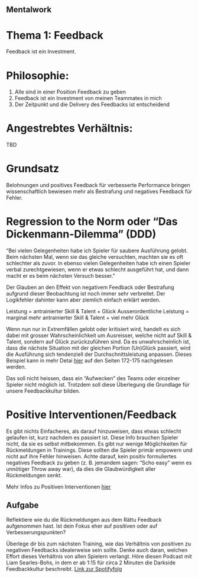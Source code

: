 ## Mentalwork

# Thema 1: Feedback

Feedback ist ein Investment.

# Philosophie: 
1. Alle sind in einer Position Feedback zu geben
2. Feedback ist ein Investment von meinen Teammates in mich
3. Der Zeitpunkt und die Delivery des Feedbacks ist entscheidend

# Angestrebtes Verhältnis:
TBD

# Grundsatz
Belohnungen und positives Feedback für verbesserte Performance bringen wissenschaftlich bewiesen mehr als Bestrafung und negatives Feedback für Fehler. 

# Regression to the Norm oder “Das Dickenmann-Dilemma” (DDD)

“Bei vielen Gelegenheiten habe ich Spieler für saubere Ausführung gelobt. Beim nächsten Mal, wenn sie das gleiche versuchten, machten sie es oft schlechter als zuvor. In ebenso vielen Gelegenheiten habe ich einen Spieler verbal zurechtgewiesen, wenn er etwas schlecht ausgeführt hat, und dann macht er es beim nächsten Versuch besser.”

Der Glauben an den Effekt von negativem Feedback oder Bestrafung aufgrund dieser Beobachtung ist noch immer sehr verbreitet. Der Logikfehler dahinter kann aber ziemlich einfach erklärt werden. 

Leistung = antrainierter Skill & Talent + Glück
Ausserordentliche Leistung = marginal mehr antrainierter Skill & Talent + viel mehr Glück

Wenn nun nur in Extremfällen gelobt oder kritisiert wird, handelt es sich dabei mit grosser Wahrscheinlichkeit um Ausreisser, welche nicht auf Skill & Talent, sondern auf Glück zurückzuführen sind. Da es unwahrscheinlich ist, dass die nächste Situation mit der gleichen Portion (Un)Glück passiert, wird die Ausführung sich tendenziell der Durchschnittsleistung anpassen. Dieses Beispiel kann in mehr Detai	[hier](http://dspace.vnbrims.org:13000/jspui/bitstream/123456789/2224/1/Daniel-Kahneman-Thinking-Fast-and-Slow-.pdf) auf den Seiten 172-175 nachgelesen werden.

Das soll nicht heissen, dass ein “Aufwecken” des Teams oder einzelner Spieler nicht möglich ist. Trotzdem soll diese Überlegung die Grundlage für unsere Feedbackkultur bilden. 

# Positive Interventionen/Feedback

Es gibt nichts Einfacheres, als darauf hinzuweisen, dass etwas schlecht gelaufen ist, kurz nachdem es passiert ist. Diese Info brauchen Spieler nicht, da sie es selbst mitbekommen. Es gibt nur wenige Möglichkeiten für Rückmeldungen in Trainings. Diese sollten die Spieler primär empowern und nicht auf ihre Fehler hinweisen. Achte darauf, kein positiv formuliertes negatives Feedback zu geben (z. B. jemandem sagen: “Scho easy” wenn es unnötiger Throw away war), da dies die Glaubwürdigkeit aller Rückmeldungen senkt.

Mehr Infos zu Positiven Interventionen [hier](https://bettereverydaycoaching.substack.com/p/positive-interventions?utm_source=publication-search)

## Aufgabe
Reflektiere wie du die Rückmeldungen aus dem Rättu Feedback aufgenommen hast. Ist dein Fokus eher auf positiven oder auf Verbesserungspunkten? 

Überlege dir bis zum nächsten Training, wie das Verhältnis von positiven zu negativen Feedbacks idealerweise sein sollte. Denke auch daran, welchen Effort dieses Verhältnis von allen Spielern verlangt.
Höre diesen Podcast mit Liam Searles-Bohs, in dem er ab 1:15 für circa 2 Minuten die Darkside Feedbackkultur beschreibt. [Link zur Spotifyfolg](https://open.spotify.com/episode/0rVOabEjh57IRNWpHduHU0?si=fCVgstjYSvmxodP6wQjcyg&context=spotify%3Ashow%3A21ng6Er0WiIozcqMDOEI2z&nd=1&dlsi=c574419f77de4832)



